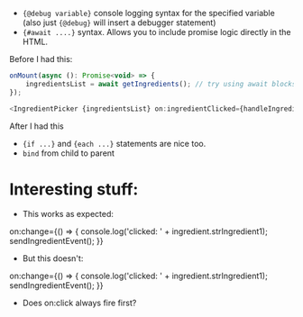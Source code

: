 - `{@debug variable}` console logging syntax for the specified variable (also just `{@debug}` will insert a debugger statement)
- `{#await ....}` syntax. Allows you to include promise logic directly in the HTML.

Before I had this:

```js
onMount(async (): Promise<void> => {
	ingredientsList = await getIngredients(); // try using await blocks, eg: {#await expression}...{:then name}...{:catch name}...{/await}
});
```

```js
<IngredientPicker {ingredientsList} on:ingredientClicked={handleIngredientListChanged} />
```

After I had this

- `{if ...}` and `{each ...}` statements are nice too.
- `bind` from child to parent

# Interesting stuff:

- This works as expected:

on:change={() => {
console.log('clicked: ' + ingredient.strIngredient1);
sendIngredientEvent();
}}

- But this doesn't:

on:change={() => {
console.log('clicked: ' + ingredient.strIngredient1);
sendIngredientEvent();
}}

- Does on:click always fire first?
